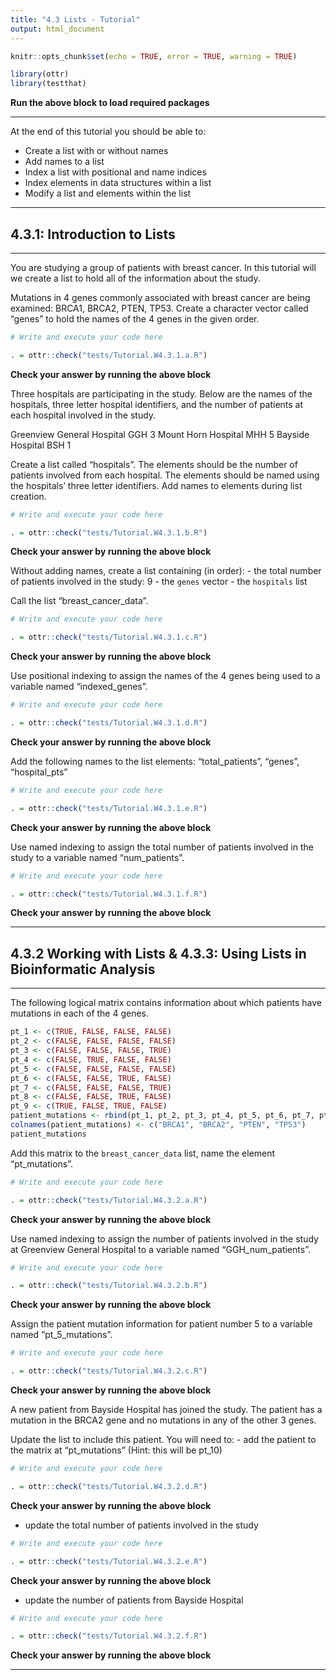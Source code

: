 ```yaml
---
title: "4.3 Lists - Tutorial"
output: html_document
---
```


```r
knitr::opts_chunk$set(echo = TRUE, error = TRUE, warning = TRUE)

library(ottr)
library(testthat)
```
**Run the above block to load required packages**

---

At the end of this tutorial you should be able to:

* Create a list with or without names
* Add names to a list
* Index a list with positional and name indices
* Index elements in data structures within a list
* Modify a list and elements within the list

---

## 4.3.1: Introduction to Lists

---

You are studying a group of patients with breast cancer. In this tutorial will we create a list to hold all of the information about the study.

Mutations in 4 genes commonly associated with breast cancer are being examined: BRCA1, BRCA2, PTEN, TP53. Create a character vector called "genes" to hold the names of the 4 genes in the given order.

```r
# Write and execute your code here

```

```r
. = ottr::check("tests/Tutorial.W4.3.1.a.R")
```
**Check your answer by running the above block** 

Three hospitals are participating in the study. Below are the names of the hospitals, three letter hospital identifiers, and the number of patients at each hospital involved in the study.

Greenview General Hospital  GGH     3
Mount Horn Hospital         MHH     5
Bayside Hospital            BSH     1

Create a list called "hospitals". The elements should be the number of patients involved from each hospital. The elements should be named using the hospitals' three letter identifiers. Add names to elements during list creation.

```r
# Write and execute your code here

```

```r
. = ottr::check("tests/Tutorial.W4.3.1.b.R")
```
**Check your answer by running the above block** 

Without adding names, create a list containing (in order):
- the total number of patients involved in the study: 9
- the `genes` vector
- the `hospitals` list

Call the list "breast_cancer_data".

```r
# Write and execute your code here

```

```r
. = ottr::check("tests/Tutorial.W4.3.1.c.R")
```
**Check your answer by running the above block** 

Use positional indexing to assign the names of the 4 genes being used to a variable named "indexed_genes".

```r
# Write and execute your code here

```

```r
. = ottr::check("tests/Tutorial.W4.3.1.d.R")
```
**Check your answer by running the above block** 

Add the following names to the list elements: "total_patients", "genes", "hospital_pts"

```r
# Write and execute your code here

```

```r
. = ottr::check("tests/Tutorial.W4.3.1.e.R")
```
**Check your answer by running the above block** 

Use named indexing to assign the total number of patients involved in the study to a variable named "num_patients".

```r
# Write and execute your code here

```

```r
. = ottr::check("tests/Tutorial.W4.3.1.f.R")
```
**Check your answer by running the above block** 

---

## 4.3.2 Working with Lists & 4.3.3: Using Lists in Bioinformatic Analysis

---

The following logical matrix contains information about which patients have mutations in each of the 4 genes.

```r
pt_1 <- c(TRUE, FALSE, FALSE, FALSE)
pt_2 <- c(FALSE, FALSE, FALSE, FALSE)
pt_3 <- c(FALSE, FALSE, FALSE, TRUE)
pt_4 <- c(FALSE, TRUE, FALSE, FALSE)
pt_5 <- c(FALSE, FALSE, FALSE, FALSE)
pt_6 <- c(FALSE, FALSE, TRUE, FALSE)
pt_7 <- c(FALSE, FALSE, FALSE, TRUE)
pt_8 <- c(FALSE, FALSE, TRUE, FALSE)
pt_9 <- c(TRUE, FALSE, TRUE, FALSE)
patient_mutations <- rbind(pt_1, pt_2, pt_3, pt_4, pt_5, pt_6, pt_7, pt_8, pt_9)
colnames(patient_mutations) <- c("BRCA1", "BRCA2", "PTEN", "TP53")
patient_mutations
```

Add this matrix to the `breast_cancer_data` list, name the element "pt_mutations".

```r
# Write and execute your code here

```

```r
. = ottr::check("tests/Tutorial.W4.3.2.a.R")
```
**Check your answer by running the above block** 

Use named indexing to assign the number of patients involved in the study at Greenview General Hospital to a variable named "GGH_num_patients".

```r
# Write and execute your code here

```

```r
. = ottr::check("tests/Tutorial.W4.3.2.b.R")
```
**Check your answer by running the above block** 

Assign the patient mutation information for patient number 5 to a variable named "pt_5_mutations".

```r
# Write and execute your code here

```

```r
. = ottr::check("tests/Tutorial.W4.3.2.c.R")
```
**Check your answer by running the above block** 

A new patient from Bayside Hospital has joined the study. The patient has a mutation in the BRCA2 gene and no mutations in any of the other 3 genes.

Update the list to include this patient. You will need to:
- add the patient to the matrix at "pt_mutations" (Hint: this will be pt_10)

```r
# Write and execute your code here

```

```r
. = ottr::check("tests/Tutorial.W4.3.2.d.R")
```
**Check your answer by running the above block** 

- update the total number of patients involved in the study

```r
# Write and execute your code here

```

```r
. = ottr::check("tests/Tutorial.W4.3.2.e.R")
```
**Check your answer by running the above block** 

- update the number of patients from Bayside Hospital

```r
# Write and execute your code here

```

```r
. = ottr::check("tests/Tutorial.W4.3.2.f.R")
```
**Check your answer by running the above block** 

---

